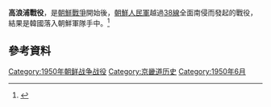 {{noteTA
|1=zh:朝鮮戰爭; zh-cn:朝鲜战争; zh-tw:韓戰; zh-hk:韓戰; zh-sg:韩战;
|2=zh:南北朝鲜; zh-cn:朝韩; zh-tw:南北韓; zh-hk:南北韓; zh-sg:南北韩
|3=zh-hans:朝鲜停战; zh-hant:朝鮮停戰;   <!-- 不要删！否则会出现“北韓停戰協定”之类错误转换！ -->
|4=zh-hans:朝鲜半岛; zh-hant:朝鮮半島;   <!-- 不要删！否则会出现“北韓半島”之类错误转换！ -->
|5=zh-hans:韩国战争; zh-hant:韓國戰爭;   <!-- 不要删！否则会出现“南韓戰爭”之类错误转换！ -->
|6=zh:太極旗飄揚; zh-cn:太极旗飘扬; zh-tw:太極旗－生死兄弟; zh-hk:太極旗飄揚：生死有情;
|7=zh-hans:朝鲜人民军; zh-hant:朝鮮人民軍;   <!-- 不要删！否则会出现“北韓人民軍”之类错误转换！ -->
|8=zh-hans:朝鲜;zh-hant:北韓;
|9=zh-hans:韩国;zh-hant:南韓;
|10=zh-hans:朝军;zh-hant:北韓軍隊;
|11=zh-hans:韩军;zh-hant:南韓軍隊;
|12=zh-hans:韩国国军;zh-hant:韓國國軍; <!-- 不要删！否则会出现“南韓國軍”之类错误转换！ -->
|13=zh-hans:朝鲜民主主义人民共和国;zh-hant:朝鮮民主主義人民共和國  <!-- 不要删！否则会出现“北韓民主主義人民共和國”之类错误转换！ -->
}}
{{expand|time=2014-12-27T02:53:23+00:00}}
{{Infobox Military Conflict
|conflict=高浪浦戰役
|partof=[[朝鮮戰爭|朝鮮戰爭]]
|date=1950年6月25日－1950年6月26日
|place=[[南韓|南韓]][[京畿道|京畿道]][[长湍郡|长湍郡]]{{Link-ko|高浪浦里|장남면}}
|result=[[朝鮮人民軍|朝鮮人民軍]]獲勝
|combatant1={{KOR}}
|combatant2={{PRK}}
|strength1   = {{flagicon|ROK}} [[大韓民國第1步兵師|第1師]]
*{{flagicon|ROK}} 第11團
*{{flagicon|ROK}} 第12團
*{{flagicon|ROK}} 第13團
*{{flagicon|ROK}} 第15團
|strength2   = {{flagicon|PRK}} 第1師
*{{flagicon|PRK}} 第1團
*{{flagicon|PRK}} 第2團
*{{flagicon|PRK}} 第3團
*{{flagicon|PRK}} 1個炮兵團
{{flagicon|PRK}} [[朝鲜人民军第6师|第6師]]
*{{flagicon|PRK}} 第13團
*{{flagicon|PRK}} 第14團
*{{flagicon|PRK}} 第15團
*{{flagicon|PRK}} 1個炮兵團
|commander1={{flagicon|South Korea}} [[白善燁|白善燁]]（第1師）<br>{{flagicon|South Korea}} {{Link-ko|崔慶祿|최경록}}（第11團）<br>{{flagicon|South Korea}} {{Link-ko|金點坤|김점곤}}（第12團）<br>{{flagicon|South Korea}} [[金益烈|金益烈]]（第13團）<br>{{flagicon|South Korea}} [[全盛鎬|全盛鎬]]（第12團）<br>{{flagicon|South Korea}} [[盧載鉉|盧載鉉]]（第6營）<br>{{flagicon|South Korea}} [[崔榮喜|崔榮喜]]（第15團）<br>{{flagicon|South Korea}} [[劉載興|劉載興]]（第7師）
|commander2={{flagicon|PRK}} [[崔光|崔光]]（第1師）<br> {{flagicon|PRK}} [[方虎山|方虎山]]（[[朝鲜人民军第6师|第6師]]）<br> {{flagicon|PRK}} [[金顯基|金顯基]]（第15團）
|casualties1 = 
|casualties2 = 
}}

'''高浪浦戰役'''，是[[朝鮮戰爭|朝鮮戰爭]]開始後，[[朝鮮人民軍|朝鮮人民軍]]越過[[38線|38線]]全面南侵而發起的戰役，結果是韓國{{Link-ko|高浪浦里|장남면}}落入朝鮮軍隊手中。<ref name="KeeganInc1979">{{cite book|last=Keegan|first=John|title=World armies|url=http://books.google.com/books?id=ddcDje7SzUcC|accessdate=25 August 2011|year=1979|publisher=Facts on File|isbn=978-0-87196-407-6|page=407|archive-date=2013-06-20|archive-url=https://web.archive.org/web/20130620181511/http://books.google.com/books?id=ddcDje7SzUcC|dead-url=no}}</ref>

==參考資料==
<div class="references-small">
<references/>
</div>

{{朝鲜战争}}
[[Category:1950年朝鲜战争战役|Category:1950年朝鲜战争战役]]
[[Category:京畿道历史|Category:京畿道历史]]
[[Category:1950年6月|Category:1950年6月]]